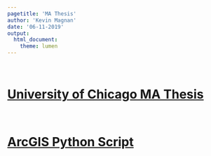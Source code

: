 ```yaml
---
pagetitle: 'MA Thesis'
author: 'Kevin Magnan'
date: '06-11-2019'
output:
  html_document:
    theme: lumen
---
```


<br>

<h1>[University of Chicago MA Thesis](graduate_thesis_uchicago.pdf)</h1>

<br>

<h1>[ArcGIS Python Script](python.html)</h1>